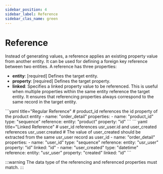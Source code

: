 ```yaml
---
sidebar_position: 4
sidebar_label: Reference
sidebar_clas_name: green
---
```


# Reference

Instead of generating values, a reference applies an existing property value from another entity. It can be used for defining a foreign key reference between two entities. A reference has three properties:

- **entity**: [required] Defines the target entity.
- **property**: [required] Defines the target property.
- **linked**: Specifies a linked property value to be referenced. This is useful when multiple properties within the same entity reference the target entity. It ensures that referencing properties always correspond to the same record in the target entity.

<Tabs defaultValue="regular" groupId="reference">
  <TabItem value="regular" label="Regular Reference">
    ```yaml title="Regular Reference"
        # product_id references the id property of the product entity
        - name: "order_detail"
          properties:
            - name: "product_id"
              type: "sequence"
              reference:
                entity: "product"
                property: "id"
    ```
  </TabItem>
  <TabItem value="linked" label="Linked Reference">
    ``` yaml title="Linked Reference"
        # user_id references usr_user.id and user_created references usr_user.created
        # The value of user_created should be extracted from the same usr_user record as user_id
        - name: "order_detail"
          properties:
            - name: "user_id"
              type: "sequence"
              reference:
                entity: "usr_user"
                property: "id"
                linked: "id"
            - name: "user_created"
              type: "datetime"
              reference:
                entity: "usr_user"
                property: "created"
                linked: "id"
    ```
  </TabItem>
</Tabs>

:::warning
The data type of the referencing and referenced properties must match.
:::